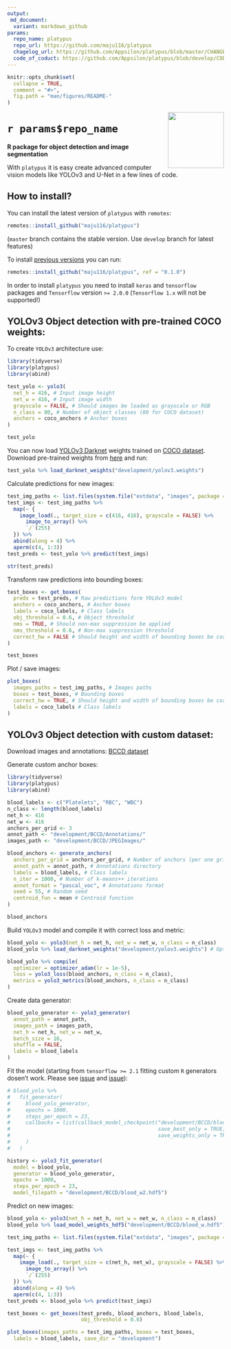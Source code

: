 ```yaml
---
output:
 md_document:
  variant: markdown_github
params:
  repo_name: platypus
  repo_url: https://github.com/maju116/platypus
  chagelog_url: https://github.com/Appsilon/platypus/blob/master/CHANGELOG.md
  code_of_coduct: https://github.com/Appsilon/platypus/blob/develop/CODE_OF_CONDUCT.md
---
```


```r
knitr::opts_chunk$set(
  collapse = TRUE,
  comment = "#>",
  fig.path = "man/figures/README-"
)
```

<img src="man/figures/hexsticker_platypus.png" align="right" alt="" width="130" />

#  `r params$repo_name`

**R package for object detection and image segmentation**

With `platypus` it is easy create advanced computer vision models like YOLOv3 and U-Net in a few lines of code.

How to install?
---------------

You can install the latest version of `platypus` with `remotes`:

```r
remotes::install_github("maju116/platypus")
```

(`master` branch contains the stable version. Use `develop` branch for latest features)

To install [previous versions](`r params$changelog_url`) you can run:

```r
remotes::install_github("maju116/platypus", ref = "0.1.0")
```

In order to install `platypus` you need to install `keras` and `tensorflow` packages and `Tensorflow` version `>= 2.0.0` (`Tensorflow 1.x` will not be supported!)

YOLOv3 Object detection with pre-trained COCO weights:
---------------

To create `YOLOv3` architecture use:

```r
library(tidyverse)
library(platypus)
library(abind)

test_yolo <- yolo3(
  net_h = 416, # Input image height
  net_w = 416, # Input image width
  grayscale = FALSE, # Should images be loaded as grayscale or RGB
  n_class = 80, # Number of object classes (80 for COCO dataset)
  anchors = coco_anchors # Anchor boxes
)

test_yolo
```

You can now load [YOLOv3 Darknet](https://pjreddie.com/darknet/yolo/) weights trained on [COCO dataset](https://cocodataset.org/#home). Download pre-trained weights from [here](https://pjreddie.com/media/files/yolov3.weights) and run:

```r
test_yolo %>% load_darknet_weights("development/yolov3.weights")
```

Calculate predictions for new images:

```r
test_img_paths <- list.files(system.file("extdata", "images", package = "platypus"), full.names = TRUE, pattern = "coco")
test_imgs <- test_img_paths %>%
  map(~ {
    image_load(., target_size = c(416, 416), grayscale = FALSE) %>%
      image_to_array() %>%
      `/`(255)
  }) %>%
  abind(along = 4) %>%
  aperm(c(4, 1:3))
test_preds <- test_yolo %>% predict(test_imgs)

str(test_preds)
```

Transform raw predictions into bounding boxes:

```r
test_boxes <- get_boxes(
  preds = test_preds, # Raw predictions form YOLOv3 model
  anchors = coco_anchors, # Anchor boxes
  labels = coco_labels, # Class labels
  obj_threshold = 0.6, # Object threshold
  nms = TRUE, # Should non-max suppression be applied
  nms_threshold = 0.6, # Non-max suppression threshold
  correct_hw = FALSE # Should height and width of bounding boxes be corrected to image height and width
)

test_boxes
```

Plot / save images:

```r
plot_boxes(
  images_paths = test_img_paths, # Images paths
  boxes = test_boxes, # Bounding boxes
  correct_hw = TRUE, # Should height and width of bounding boxes be corrected to image height and width
  labels = coco_labels # Class labels
)
```

YOLOv3 Object detection with custom dataset:
---------------

Download images and annotations: [BCCD dataset](https://www.kaggle.com/surajiiitm/bccd-dataset?)

Generate custom anchor boxes:

```r
library(tidyverse)
library(platypus)
library(abind)

blood_labels <- c("Platelets", "RBC", "WBC")
n_class <- length(blood_labels)
net_h <- 416
net_w <- 416
anchors_per_grid <- 3
annot_path <- "development/BCCD/Annotations/"
images_path <- "development/BCCD/JPEGImages/"

blood_anchors <- generate_anchors(
  anchors_per_grid = anchors_per_grid, # Number of anchors (per one grid) to generate
  annot_path = annot_path, # Annotations directory
  labels = blood_labels, # Class labels
  n_iter = 1000, # Number of k-means++ iterations
  annot_format = "pascal_voc", # Annotations format
  seed = 55, # Random seed
  centroid_fun = mean # Centroid function
)

blood_anchors
```

Build `YOLOv3` model and compile it with correct loss and metric:

```r
blood_yolo <- yolo3(net_h = net_h, net_w = net_w, n_class = n_class)
blood_yolo %>% load_darknet_weights("development/yolov3.weights") # Optional

blood_yolo %>% compile(
  optimizer = optimizer_adam(lr = 1e-5),
  loss = yolo3_loss(blood_anchors, n_class = n_class),
  metrics = yolo3_metrics(blood_anchors, n_class = n_class)
)
```

Create data generator:

```r
blood_yolo_generator <- yolo3_generator(
  annot_path = annot_path,
  images_path = images_path,
  net_h = net_h, net_w = net_w,
  batch_size = 16,
  shuffle = FALSE,
  labels = blood_labels
)
```

Fit the model (starting from `tensorflow >= 2.1` fitting custom `R` generators dosen't work. Please see [issue](https://github.com/rstudio/keras/issues/1090) and [issue](https://github.com/rstudio/keras/issues/1073)):

```r
# blood_yolo %>%
#   fit_generator(
#     blood_yolo_generator,
#     epochs = 1000,
#     steps_per_epoch = 23,
#     callbacks = list(callback_model_checkpoint("development/BCCD/blood_w.hdf5",
#                                                save_best_only = TRUE,
#                                                save_weights_only = TRUE)
#     )
#   )

history <- yolo3_fit_generator(
  model = blood_yolo,
  generator = blood_yolo_generator,
  epochs = 1000,
  steps_per_epoch = 23,
  model_filepath = "development/BCCD/blood_w2.hdf5")
```

Predict on new images:

```r
blood_yolo <- yolo3(net_h = net_h, net_w = net_w, n_class = n_class)
blood_yolo %>% load_model_weights_hdf5("development/BCCD/blood_w.hdf5")

test_img_paths <- list.files(system.file("extdata", "images", package = "platypus"), full.names = TRUE, pattern = "blood")

test_imgs <- test_img_paths %>%
  map(~ {
    image_load(., target_size = c(net_h, net_w), grayscale = FALSE) %>%
      image_to_array() %>%
      `/`(255)
  }) %>%
  abind(along = 4) %>%
  aperm(c(4, 1:3))
test_preds <- blood_yolo %>% predict(test_imgs)

test_boxes <- get_boxes(test_preds, blood_anchors, blood_labels,
                        obj_threshold = 0.6)

plot_boxes(images_paths = test_img_paths, boxes = test_boxes,
  labels = blood_labels, save_dir = "development")
```


